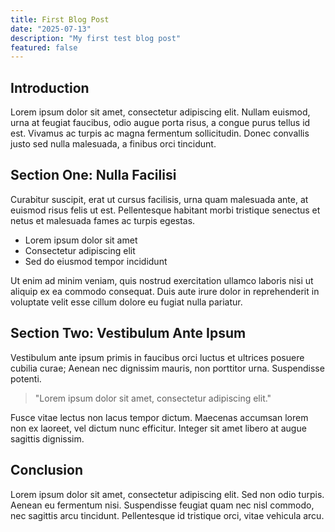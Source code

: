 ```yaml
---
title: First Blog Post
date: "2025-07-13"
description: "My first test blog post"
featured: false
---
```


## Introduction

Lorem ipsum dolor sit amet, consectetur adipiscing elit. Nullam euismod, urna at feugiat faucibus, odio augue porta risus, a congue purus tellus id est. Vivamus ac turpis ac magna fermentum sollicitudin. Donec convallis justo sed nulla malesuada, a finibus orci tincidunt.

## Section One: Nulla Facilisi

Curabitur suscipit, erat ut cursus facilisis, urna quam malesuada ante, at euismod risus felis ut est. Pellentesque habitant morbi tristique senectus et netus et malesuada fames ac turpis egestas.

- Lorem ipsum dolor sit amet
- Consectetur adipiscing elit
- Sed do eiusmod tempor incididunt

Ut enim ad minim veniam, quis nostrud exercitation ullamco laboris nisi ut aliquip ex ea commodo consequat. Duis aute irure dolor in reprehenderit in voluptate velit esse cillum dolore eu fugiat nulla pariatur.

## Section Two: Vestibulum Ante Ipsum

Vestibulum ante ipsum primis in faucibus orci luctus et ultrices posuere cubilia curae; Aenean nec dignissim mauris, non porttitor urna. Suspendisse potenti.

> "Lorem ipsum dolor sit amet, consectetur adipiscing elit."

Fusce vitae lectus non lacus tempor dictum. Maecenas accumsan lorem non ex laoreet, vel dictum nunc efficitur. Integer sit amet libero at augue sagittis dignissim.

## Conclusion

Lorem ipsum dolor sit amet, consectetur adipiscing elit. Sed non odio turpis. Aenean eu fermentum nisi. Suspendisse feugiat quam nec nisl commodo, nec sagittis arcu tincidunt. Pellentesque id tristique orci, vitae vehicula arcu.

